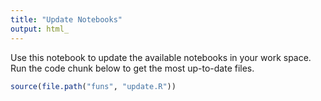 ```yaml
---
title: "Update Notebooks"
output: html_
---
```


Use this notebook to update the available notebooks in your work space. Run the
code chunk below to get the most up-to-date files.

```r
source(file.path("funs", "update.R"))
```
